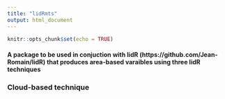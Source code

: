 ```yaml
---
title: "lidRmts"
output: html_document
---
```


```r
knitr::opts_chunk$set(echo = TRUE)
```

#### A package to be used in conjuction with lidR (https://github.com/Jean-Romain/lidR) that produces area-based varaibles using three lidR techniques

### Cloud-based technique

